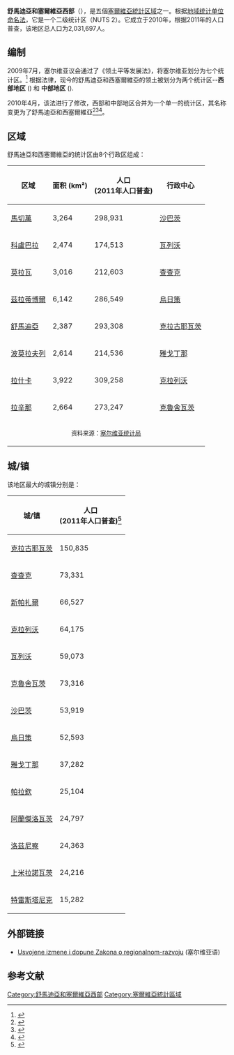 {{Infobox settlement
<!-- See Template:Infobox settlement for additional fields and descriptions -->
| name                    = 舒馬迪亞和塞爾維亞西部<br/>{{lang|sr-Cyrl|Шумадија и западна Србија}}<br/>{{lang|sr-Latn|Šumadija i zapadna Srbija}}
| settlement_type         = [[塞尔维亚|塞尔维亚]]的[[统计区域|统计区域]]
<!-- maps and coordinates ------>
| image_map               = Statistical regions of Serbia.svg
| mapsize                 = 
| map_caption             = 塞尔维亚中舒馬迪亞和塞爾維亞西部（黄色）的位置
<!-- location ------------------>
| subdivision_type        = [[世界政区索引|国家]]
| subdivision_name        = {{flag|塞尔维亚}}
| subdivision_type1       = 
| subdivision_name1       = 
<!-- seat, smaller parts ------->
| seat_type               = 最大城市
| seat                    = [[克拉古耶瓦茨|克拉古耶瓦茨]]
<!-- government type, leaders -->
| established_title       = 成立时间
| established_date        = 2010年5月
| leader_title            = 
| leader_name             = 
| total_type              = 
| area_footnotes          = <ref name="regions2019">{{cite web |title=Региони у Републици Србији |url=http://publikacije.stat.gov.rs/G2019/pdf/G201926001.pdf |website=stat.gov.rs |publisher=Statistical Office of Serbia |access-date=16 October 2019 |language=sr |format=pdf |date=16 October 2019 |archive-date=2020-10-02 |archive-url=https://web.archive.org/web/20201002232455/http://publikacije.stat.gov.rs/G2019/pdf/G201926001.pdf |dead-url=no }}</ref>
| area_total_km2          = 26,493
| population_total        = 2,031,697
| population_as_of        = 2011 人口普查
| population_footnotes    = 
| population_density_km2  = auto
<!-- blank fields (section 1) -->
| website                 = 
| blank_name_sec1         = [[塞尔维亚大行政区|行政区]]
| blank_info_sec1         = 8
| blank1_name_sec1        = 聚居点
| blank1_info_sec1        = 2,112
| blank2_name_sec1        =  
| blank2_info_sec1        = 
| blank3_name_sec1        = 
| blank3_info_sec1        = 
}} <!-- Infobox ends -->
'''舒馬迪亞和塞爾維亞西部'''（{{lang-sr|Шумадија и западна Србија|Šumadija i zapadna Srbija}}），是五個[[塞爾維亞統計区域|塞爾維亞統計区域]]之一。根据[[地域统计单位命名法|地域统计单位命名法]]，它是一个二级统计区（NUTS 2）。它成立于2010年，根据2011年的人口普查，该地区总人口为2,031,697人。

==编制==
2009年7月，塞尔维亚议会通过了《领土平等发展法》，将塞尔维亚划分为七个统计区。<ref>{{cite web |url=http://www.b92.net/info/vesti/index.php?yyyy=2009&mm=07&dd=08&nav_category=11&nav_id=370168 |title=Uvedeno sedam statističkih regiona |website=B92.net |date=2009-07-08 |access-date=2016-12-21 |archive-date=2012-11-04 |archive-url=https://web.archive.org/web/20121104070508/http://www.b92.net/info/vesti/index.php?yyyy=2009&mm=07&dd=08&nav_category=11&nav_id=370168 |dead-url=no }}</ref> 根据法律，现今的舒馬迪亞和西塞爾維亞的领土被划分为两个统计区--'''西部地区''' ({{lang-sr|Западни регион|Zapadni region}}) 和 '''中部地区''' ({{lang-sr|Централни регион|Centralni region}}).

2010年4月，该法进行了修改，西部和中部地区合并为一个单一的统计区，其名称变更为了舒馬迪亞和西塞爾維亞<ref>{{citation |publisher=[[National_Assembly_of_Serbia|National Assembly of Serbia]] |url=http://www.parlament.gov.rs/content/cir/akta/akta_detalji.asp?Id=1178&t=P# |title=ZAKON o izmenama i dopunama Zakona o regionalnom razvoju }}{{Dead link|date=May 2018 |bot=InternetArchiveBot |fix-attempted=no }}</ref><ref>{{citation |publisher=[[B92|B92]] |url=http://www.b92.net/info/vesti/index.php?yyyy=2010&mm=04&dd=07&nav_id=422746 |title=Uvrede, optužbe, alkotest i regioni |date=7 April 2010 |accessdate=14 October 2013 |language=sr}}</ref><ref name="emportal">{{citation|url=http://www.emportal.rs/vesti/srbija/112462.html |title=. |publisher=emportal |date=4 February 2010 |language=sr}}</ref>。

==区域==
舒馬迪亞和西塞爾維亞的统计区由8个行政区组成：
{| class="wikitable sortable" style="text-align:right"
|-
! 区域
! 面积 (km²)
! 人口<br>(2011年人口普查)
! 行政中心<br>
|-
| style="text-align:left"| [[馬切萬州|馬切萬]] || 3,264 || 298,931 || style="text-align:left"| [[沙巴茨|沙巴茨]]
|-
| style="text-align:left"| [[科盧巴拉州|科盧巴拉]] || 2,474 || 174,513 || style="text-align:left"| [[瓦列沃|瓦列沃]]
|-
| style="text-align:left"| [[莫拉瓦州|莫拉瓦]] || 3,016 || 212,603 || style="text-align:left"| [[查查克|查查克]]
|-
| style="text-align:left"| [[茲拉蒂博爾州|茲拉蒂博爾]] || 6,142 || 286,549 || style="text-align:left"| [[烏日策|烏日策]]
|-
| style="text-align:left"| [[舒馬迪亞州|舒馬迪亞]] || 2,387 || 293,308 || style="text-align:left"| [[克拉古耶瓦茨|克拉古耶瓦茨]]
|-
| style="text-align:left"| [[波莫拉夫列州_(塞爾維亞)|波莫拉夫列]] || 2,614 || 214,536 || style="text-align:left"| [[雅戈丁那|雅戈丁那]]
|-
| style="text-align:left"| [[拉什卡州|拉什卡]] || 3,922 || 309,258 || style="text-align:left"| [[克拉列沃|克拉列沃]]
|-
| style="text-align:left"| [[拉辛那州|拉辛那]] || 2,664 || 273,247 || style="text-align:left"| [[克魯舍瓦茨|克魯舍瓦茨]]
|-
! colspan="5" | <center><small>资料来源：[[塞尔维亚统计局|塞尔维亚统计局]]</small></center>
|}

==城/镇==
该地区最大的城镇分别是：
{| class="wikitable sortable" style="text-align:right"
|-
! 城/镇
! 人口<br>(2011年人口普查)<ref>{{Cite web |url=https://www.citypopulation.de/Serbia-Cities.html |title=存档副本 |accessdate=2021-02-06 |archive-date=2019-06-13 |archive-url=https://web.archive.org/web/20190613122334/http://citypopulation.de/Serbia-Cities.html |dead-url=no }}</ref>
|-
| style="text-align:left"| [[克拉古耶瓦茨|克拉古耶瓦茨]] || 150,835
|-
| style="text-align:left"| [[查查克|查查克]] || 73,331
|- 
| style="text-align:left"| [[新帕扎爾|新帕扎爾]] || 66,527
|-
| style="text-align:left"| [[克拉列沃|克拉列沃]] || 64,175
|-
| style="text-align:left"| [[瓦列沃|瓦列沃]] || 59,073
|-
| style="text-align:left"| [[克魯舍瓦茨|克魯舍瓦茨]] || 73,316
|-
| style="text-align:left"| [[沙巴茨|沙巴茨]] || 53,919
|-
| style="text-align:left"| [[烏日策|烏日策]] || 52,593
|-
| style="text-align:left"| [[雅戈丁那|雅戈丁那]] || 37,282
|-
| style="text-align:left"| [[帕拉欽|帕拉欽]] || 25,104
|-
| style="text-align:left"| [[阿蘭傑洛瓦茨|阿蘭傑洛瓦茨]] || 24,797
|-
| style="text-align:left"| [[洛茲尼察|洛茲尼察]] || 24,363
|-
| style="text-align:left"| [[上米拉諾瓦茨|上米拉諾瓦茨]] || 24,216
|-
| style="text-align:left"| [[特雷斯塔尼克|特雷斯塔尼克]] || 15,282
|}
==外部链接==
{{commons category|Šumadija and Western Serbia}}
* [http://www.vesti.rs/Vesti/Usvojene-izmene-i-dopune-Zakona-o-regionalnom-razvoju.html Usvojene izmene i dopune Zakona o regionalnom-razvoju] (塞尔维亚语)
==参考文献==
{{reflist}}

[[Category:舒馬迪亞和塞爾維亞西部|Category:舒馬迪亞和塞爾維亞西部]]
[[Category:塞爾維亞統計區域|Category:塞爾維亞統計區域]]